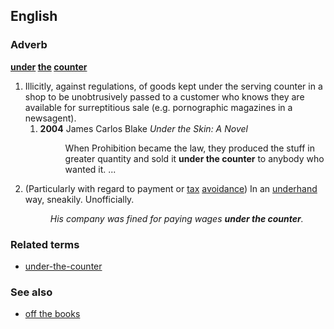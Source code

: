 {{rfv|Counter?  "Misspelling" of [[under the table]], right?}}
==English==

===Adverb===
'''[[under]] [[the]] [[counter]]'''

# Illicitly, against regulations, of goods kept under the serving counter in a shop to be unobtrusively passed to a customer who knows they are available for surreptitious sale (e.g. pornographic magazines in a newsagent).
##'''2004''' James Carlos Blake ''Under the Skin: A Novel'' 
##:When Prohibition became the law, they produced the stuff in greater quantity and sold it '''under the counter''' to anybody who wanted it. ...
# {{context|UK|Ireland|colloquial}} (Particularly with regard to payment or [[tax]] [[avoidance]]) In an [[underhand]] way, sneakily. Unofficially.
#: ''His company was fined for paying wages '''under the counter'''.''

===Related terms===
*[[under-the-counter]]

===See also===
*[[off the books]]
